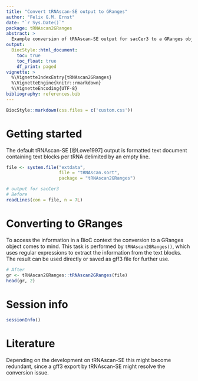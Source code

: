 ```yaml
---
title: "Convert tRNAscan-SE output to GRanges"
author: "Felix G.M. Ernst"
date: "`r Sys.Date()`"
package: tRNAscan2GRanges
abstract: >
  Example conversion of tRNAscan-SE output for sacCer3 to a GRanges object
output: 
  BiocStyle::html_document:
    toc: true
    toc_float: true
    df_print: paged
vignette: >
  %\VignetteIndexEntry{tRNAscan2GRanges}
  %\VignetteEngine{knitr::rmarkdown}
  %\VignetteEncoding{UTF-8}
bibliography: references.bib
---
```


```r
BiocStyle::markdown(css.files = c('custom.css'))
```

# Getting started

The default tRNAscan-SE [@Lowe1997] output is formatted text document containing
text blocks per tRNA delimited by an empty line.

```r
file <- system.file("extdata", 
                    file = "tRNAscan.sort", 
                    package = "tRNAscan2GRanges")

# output for sacCer3
# Before
readLines(con = file, n = 7L)
```

# Converting to GRanges

To access the information in a BioC context the conversion to a GRanges object 
comes to mind. This task is performed by `tRNAscan2GRanges()`, which uses 
regular expressions to extract the information from the text blocks. The result
can be used directly or saved as gff3 file for further use.

```r
# After
gr <- tRNAscan2GRanges::tRNAscan2GRanges(file)
head(gr, 2)
```

# Session info

```r
sessionInfo()
```

# Literature

Depending on the development on tRNAscan-SE this might become redundant, since
a gff3 export by tRNAscan-SE might resolve the conversion issue. 